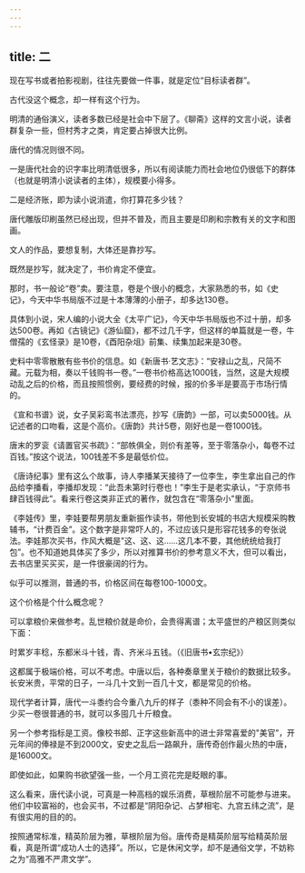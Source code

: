 ```yaml
---
---
---
```

title: 二
---




现在写书或者拍影视剧，往往先要做一件事，就是定位“目标读者群”。

古代没这个概念，却一样有这个行为。

明清的通俗演义，读者多数已经是社会中下层了。《聊斋》这样的文言小说，读者群复杂一些，但村秀才之类，肯定要占掉很大比例。

唐代的情况则很不同。

一是唐代社会的识字率比明清低很多，所以有阅读能力而社会地位仍很低下的群体（也就是明清小说读者的主体），规模要小得多。

二是经济账，即为读小说消遣，你打算花多少钱？

唐代雕版印刷虽然已经出现，但并不普及，而且主要是印刷和宗教有关的文字和图画。

文人的作品，要想复制，大体还是靠抄写。

既然是抄写，就决定了，书价肯定不便宜。

那时，书一般论“卷”卖。要注意，卷是个很小的概念，大家熟悉的书，如《史记》，今天中华书局版不过是十本薄薄的小册子，却多达130卷。

具体到小说，宋人编的小说大全《太平广记》，今天中华书局版也不过十册，却多达500卷。再如《古镜记》《游仙窟》，都不过几千字，但这样的单篇就是一卷，牛僧孺的《玄怪录》是10卷，《酉阳杂俎》前集、续集加起来是30卷。

史料中零零散散有些书价的信息。如《新唐书·艺文志》：“安禄山之乱，尺简不藏。元载为相，奏以千钱购书一卷。”一卷书价格高达1000钱，当然，这是大规模动乱之后的价格，而且按照惯例，要经费的时候，报的价多半是要高于市场行情的。

《宣和书谱》说，女子吴彩鸾书法漂亮，抄写《唐韵》一部，可以卖5000钱。从记述者的口吻看，这是个高价。《唐韵》共计5卷，刚好也是一卷1000钱。

唐末的罗衮《请置官买书疏》：“部帙俱全，则价有差等，至于零落杂小，每卷不过百钱。”按这个说法，100钱差不多是最低价位。

《唐诗纪事》里有这么个故事，诗人李播某天接待了一位李生，李生拿出自己的作品给李播看，李播却发现：“此吾未第时行卷也！”李生于是老实承认，“于京师书肆百钱得此”。看来行卷这类非正式的著作，就包含在“零落杂小”里面。

《李娃传》里，李娃要帮男朋友重新振作读书，带他到长安城的书店大规模采购教辅书，“计费百金”。这个数字是非常吓人的，不过应该只是形容花钱多的夸张说法。李娃那次买书，作风大概是"这、这、这……这几本不要，其他统统给我打包”。也不知道她具体买了多少，所以对推算书价的参考意义不大，但可以看出，去书店里买买买，是一件很豪阔的行为。

似乎可以推测，普通的书，价格区间在每卷100-1000文。

这个价格是个什么概念呢？

可以拿粮价来做参考。乱世粮价就是命价，会贵得离谱；太平盛世的产粮区则类似下面：

时累岁丰稔，东都米斗十钱，青、齐米斗五钱。（《旧唐书•玄宗纪》）

这都属于极端价格，可以不考虑。中唐以后，各种奏章里关于粮价的数据比较多。长安米贵，平常的日子，一斗几十文到一百几十文，都是常见的价格。

现代学者计算，唐代一斗黍约合今重八九斤的样子（黍种不同会有不小的误差）。少买一卷很普通的书，就可以多囤几十斤粮食。

另一个参考指标是工资。像校书郎、正字这些新高中的进士非常喜爱的"美官”，开元年间的俸禄是不到2000文，安史之乱后一路飙升，唐传奇创作最火热的中唐，是16000文。

即使如此，如果购书欲望强一些，一个月工资花完是眨眼的事。

这么看来，唐代读小说，可真是一种高档的娱乐消费，草根阶层不可能参与进来。他们中较富裕的，也会买书，不过都是“阴阳杂记、占梦相宅、九宫五纬之流”，是有很实用的目的的。

按照通常标准，精英阶层为雅，草根阶层为俗。唐传奇是精英阶层写给精英阶层看，真是所谓“成功人士的选择”。所以，它是休闲文学，却不是通俗文学，不妨称之为“高雅不严肃文学”。